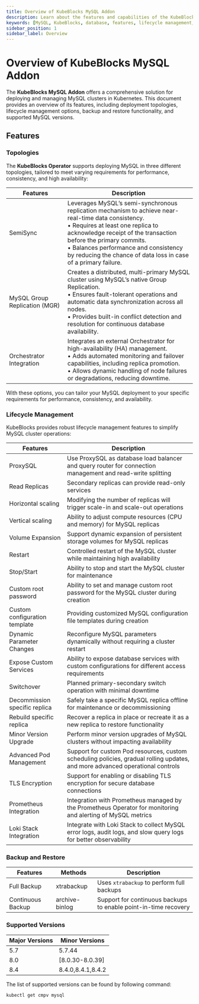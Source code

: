 ```yaml
---
title: Overview of KubeBlocks MySQL Addon
description: Learn about the features and capabilities of the KubeBlocks MySQL addon, including deployment topologies, lifecycle management, backup and restore, and supported versions.
keywords: [MySQL, KubeBlocks, database, features, lifecycle management, backup, restore]
sidebar_position: 1
sidebar_label: Overview
---
```


# Overview of KubeBlocks MySQL Addon

The **KubeBlocks MySQL Addon** offers a comprehensive solution for deploying and managing MySQL clusters in Kubernetes. This document provides an overview of its features, including deployment topologies, lifecycle management options, backup and restore functionality, and supported MySQL versions.

## Features

### Topologies
The **KubeBlocks Operator** supports deploying MySQL in three different topologies, tailored to meet varying requirements for performance, consistency, and high availability:


| Features                      | Description
|-------------------------------|---------------------------------------------------------------------------------------------------------------------------------------------------------------------------|
| SemiSync                      | Leverages MySQL’s semi-synchronous replication mechanism to achieve near-real-time data consistency. <br /> • Requires at least one replica to acknowledge receipt of the transaction before the primary commits. <br /> • Balances performance and consistency by reducing the chance of data loss in case of a primary failure.                                                    |
| MySQL Group Replication (MGR) | Creates a distributed, multi-primary MySQL cluster using MySQL’s native Group Replication. <br /> • Ensures fault-tolerant operations and automatic data synchronization across all nodes. <br /> • Provides built-in conflict detection and resolution for continuous database availability.                  |
| Orchestrator Integration      | Integrates an external Orchestrator for high-availability (HA) management. <br /> • Adds automated monitoring and failover capabilities, including replica promotion. <br /> • Allows dynamic handling of node failures or degradations, reducing downtime. |

With these options, you can tailor your MySQL deployment to your specific requirements for performance, consistency, and availability.

### Lifecycle Management

KubeBlocks provides robust lifecycle management features to simplify MySQL cluster operations:

| Features                      | Description                                                                                                             |
|-------------------------------|-------------------------------------------------------------------------------------------------------------------------|
| ProxySQL                      | Use ProxySQL as database load balancer and query router for connection management and read-write splitting              |
| Read Replicas                 | Secondary replicas can provide read-only services                                                                       |
| Horizontal scaling            | Modifying the number of replicas will trigger scale-in and scale-out operations                                         |
| Vertical scaling              | Ability to adjust compute resources (CPU and memory) for MySQL replicas                                                 |
| Volume Expansion              | Support dynamic expansion of persistent storage volumes for MySQL replicas                                              |
| Restart                       | Controlled restart of the MySQL cluster while maintaining high availability                                             |
| Stop/Start                    | Ability to stop and start the MySQL cluster for maintenance                                                             |
| Custom root password          | Ability to set and manage custom root password for the MySQL cluster during creation                                    |
| Custom configuration template | Providing customized MySQL configuration file templates during creation                                                  |
| Dynamic Parameter Changes     | Reconfigure MySQL parameters dynamically without requiring a cluster restart                                            |
| Expose Custom Services        | Ability to expose database services with custom configurations for different access requirements                        |
| Switchover                    | Planned primary-secondary switch operation with minimal downtime	                                                       |
| Decommission specific replica | Safely take a specific MySQL replica offline for maintenance or decommissioning                                         |
| Rebuild specific replica      | Recover a replica in place or recreate it as a new replica to restore functionality                                     |
| Minor Version Upgrade         | Perform minor version upgrades of MySQL clusters without impacting availability                                         |
| Advanced Pod Management       | Support for custom Pod resources, custom scheduling policies, gradual rolling updates, and more advanced operational controls |
| TLS Encryption                | Support for enabling or disabling TLS encryption for secure database connections	                                       |
| Prometheus Integration        | Integration with Prometheus managed by the Prometheus Operator for monitoring and alerting of MySQL metrics             |
| Loki Stack Integration        | Integrate with Loki Stack to collect MySQL error logs, audit logs, and slow query logs for better observability  |



### Backup and Restore

| Features    | Methods    | Description                                                     |
|-------------|------------|-----------------------------------------------------------------|
| Full Backup | xtrabackup | Uses `xtrabackup` to perform full backups                       |
| Continuous Backup |  archive-binlog | Support for continuous backups to enable point-in-time recovery |

### Supported Versions

| Major Versions | Minor Versions                 |
|---------------|----------------------------------|
| 5.7 | 5.7.44                           |
| 8.0 | [8.0.30-8.0.39]                  |
| 8.4 | 8.4.0,8.4.1,8.4.2                |

The list of supported versions can be found by following command:
```
kubectl get cmpv mysql
```
